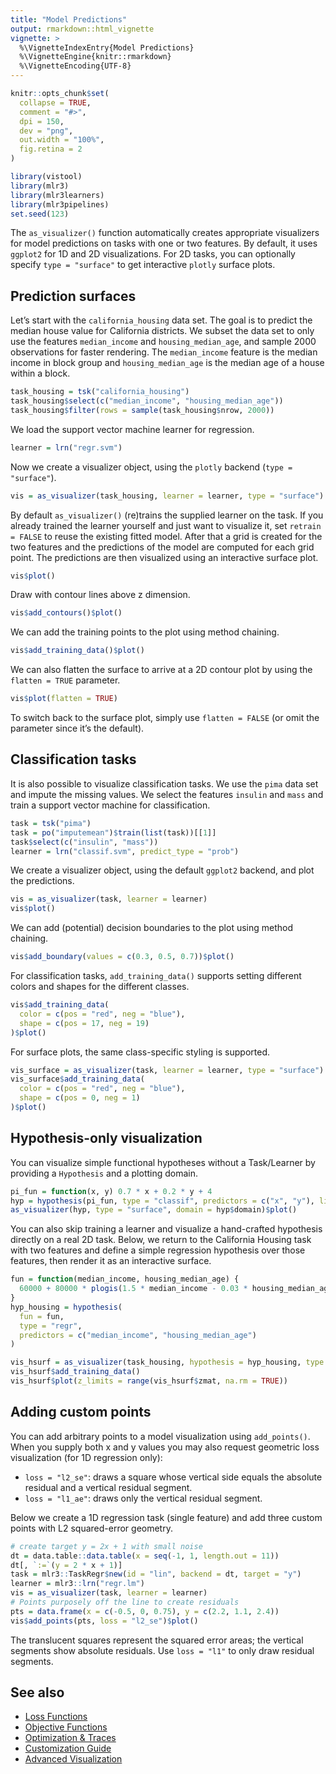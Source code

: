 ```yaml
---
title: "Model Predictions"
output: rmarkdown::html_vignette
vignette: >
  %\VignetteIndexEntry{Model Predictions}
  %\VignetteEngine{knitr::rmarkdown}
  %\VignetteEncoding{UTF-8}
---
```


```r
knitr::opts_chunk$set(
  collapse = TRUE,
  comment = "#>",
  dpi = 150,
  dev = "png",
  out.width = "100%",
  fig.retina = 2
)
```

```r
library(vistool)
library(mlr3)
library(mlr3learners)
library(mlr3pipelines)
set.seed(123)
```

The `as_visualizer()` function automatically creates appropriate visualizers for model predictions on tasks with one or two features.
By default, it uses `ggplot2` for 1D and 2D visualizations. 
For 2D tasks, you can optionally specify `type = "surface"` to get interactive `plotly` surface plots.

## Prediction surfaces

Let's start with the `california_housing` data set.
The goal is to predict the median house value for California districts.
We subset the data set to only use the features `median_income` and `housing_median_age`, and sample 2000 observations for faster rendering.
The `median_income` feature is the median income in block group and `housing_median_age` is the median age of a house within a block.

```r
task_housing = tsk("california_housing")
task_housing$select(c("median_income", "housing_median_age"))
task_housing$filter(rows = sample(task_housing$nrow, 2000))
```

We load the support vector machine learner for regression.

```r
learner = lrn("regr.svm")
```

Now we create a visualizer object, using the `plotly` backend (`type = "surface"`).

```r
vis = as_visualizer(task_housing, learner = learner, type = "surface")
```

By default `as_visualizer()` (re)trains the supplied learner on the task.
If you already trained the learner yourself and just want to visualize it, set `retrain = FALSE` to reuse the existing fitted model.
After that a grid is created for the two features and the predictions of the model are computed for each grid point.
The predictions are then visualized using an interactive surface plot.

```r
vis$plot()
```

Draw with contour lines above z dimension.

```r
vis$add_contours()$plot()
```

We can add the training points to the plot using method chaining.

```r
vis$add_training_data()$plot()
```

We can also flatten the surface to arrive at a 2D contour plot by using the `flatten = TRUE` parameter.

```r
vis$plot(flatten = TRUE)
```

To switch back to the surface plot, simply use `flatten = FALSE` (or omit the parameter since it's the default).

## Classification tasks

It is also possible to visualize classification tasks.
We use the `pima` data set and impute the missing values.
We select the features `insulin` and `mass` and train a support vector machine for classification.

```r
task = tsk("pima")
task = po("imputemean")$train(list(task))[[1]]
task$select(c("insulin", "mass"))
learner = lrn("classif.svm", predict_type = "prob")
```

We create a visualizer object, using the default `ggplot2` backend, and plot the predictions.

```r
vis = as_visualizer(task, learner = learner)
vis$plot()
```

We can add (potential) decision boundaries to the plot using method chaining.

```r
vis$add_boundary(values = c(0.3, 0.5, 0.7))$plot()
```

For classification tasks, `add_training_data()` supports setting different colors and shapes for the different classes.
```r
vis$add_training_data(
  color = c(pos = "red", neg = "blue"),
  shape = c(pos = 17, neg = 19)
)$plot()
```

For surface plots, the same class-specific styling is supported.

```r
vis_surface = as_visualizer(task, learner = learner, type = "surface")
vis_surface$add_training_data(
  color = c(pos = "red", neg = "blue"),
  shape = c(pos = 0, neg = 1)
)$plot()
```

## Hypothesis-only visualization

You can visualize simple functional hypotheses without a Task/Learner by providing a `Hypothesis` and a plotting domain.

```r
pi_fun = function(x, y) 0.7 * x + 0.2 * y + 4
hyp = hypothesis(pi_fun, type = "classif", predictors = c("x", "y"), link = "logit", domain = list(x = c(-3, 3), y = c(-3, 3)))
as_visualizer(hyp, type = "surface", domain = hyp$domain)$plot()
```

You can also skip training a learner and visualize a hand-crafted hypothesis directly on a real 2D task.
Below, we return to the California Housing task with two features and define a simple regression hypothesis over those features, then render it as an interactive surface.

```r
fun = function(median_income, housing_median_age) {
  60000 + 80000 * plogis(1.5 * median_income - 0.03 * housing_median_age)
}
hyp_housing = hypothesis(
  fun = fun,
  type = "regr",
  predictors = c("median_income", "housing_median_age")
)

vis_hsurf = as_visualizer(task_housing, hypothesis = hyp_housing, type = "surface")
vis_hsurf$add_training_data()
vis_hsurf$plot(z_limits = range(vis_hsurf$zmat, na.rm = TRUE))
```

## Adding custom points

You can add arbitrary points to a model visualization using `add_points()`. When you supply both x and y values you may also request geometric loss visualization (for 1D regression only):

* `loss = "l2_se"`: draws a square whose vertical side equals the absolute residual and a vertical residual segment.
* `loss = "l1_ae"`: draws only the vertical residual segment.

Below we create a 1D regression task (single feature) and add three custom points with L2 squared-error geometry.

```r
# create target y = 2x + 1 with small noise
dt = data.table::data.table(x = seq(-1, 1, length.out = 11))
dt[, `:=`(y = 2 * x + 1)]
task = mlr3::TaskRegr$new(id = "lin", backend = dt, target = "y")
learner = mlr3::lrn("regr.lm")
vis = as_visualizer(task, learner = learner)
# Points purposely off the line to create residuals
pts = data.frame(x = c(-0.5, 0, 0.75), y = c(2.2, 1.1, 2.4))
vis$add_points(pts, loss = "l2_se")$plot()
```

The translucent squares represent the squared error areas; the vertical segments show absolute residuals. Use `loss = "l1"` to only draw residual segments.

## See also

- [Loss Functions](loss_functions.html)
- [Objective Functions](objective.html)
- [Optimization & Traces](optimization_traces.html)
- [Customization Guide](customization_guide.html)
- [Advanced Visualization](advanced_visualization.html)

